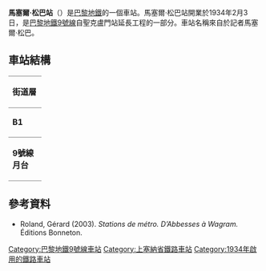 {{expand|time=2016-03-09T02:48:11+00:00}}
{{no footnotes|time=2016-03-09T02:48:11+00:00}}
{{Infobox station
| name                = 馬塞爾·松巴站
| symbol_location     = paris
| symbol              = m
| symbol2             = 
| type                = [[巴黎地鐵|巴黎地鐵]]車站
| image               = [[File:Paris_metro_-_Marcel_Sembat_-_3.JPG|275px]]
| alt                 = 
| caption             = 
| other_name          = 
| address             = [[布洛涅-比揚古|布洛涅-比揚古]]
| borough             = [[法蘭西島|法蘭西島]]
| country             = 法國
| iso_region          = FR_scale:2000
| coordinates_display = title
| coordinates_format  = dms
| latd  = 48.83367| latm  = | lats  = | latNS  = 
| longd = 2.243579| longm = | longs = | longEW = 
| coordinates         = 
| owned               = [[RATP|RATP]]
| operator            = [[RATP|RATP]]
| line                = 
| disabled            = 
| zone                = 1
| opened              = {{Start-date|1934年2月3日}}
| closed              = <!-- {{End date|YYYY|MM|DD|df=y}} -->
| services            = 
| map_type            = France Paris
}}
'''馬塞爾·松巴站'''（{{lang-fr|Marcel Sembat}}）是[[巴黎地鐵|巴黎地鐵]]的一個車站。馬塞爾·松巴站開業於1934年2月3日，是[[巴黎地鐵9號線|巴黎地鐵9號線]]自聖克盧門站延長工程的一部分。車站名稱來自於記者馬塞爾·松巴。
== 車站結構 ==
{| border=0 cellspacing=0 cellpadding=3
|style="border-bottom:solid 1px gray;border-top:solid 1px gray;" width=50 valign=top|'''街道層'''
|-
|style="border-bottom:solid 1px gray;border-top:solid 1px gray;" width=50 valign=top|'''B1'''
|style="border-top:solid 1px gray;border-bottom:solid 1px gray;" width=100 valign=top|夾層
|-
|style="border-bottom:solid 1px gray;" width=50 rowspan=10 valign=top|'''9號線月台'''
|style="border-top:solid 1px gray;border-right:solid 2px black;border-left:solid 2px black;border-bottom:solid 2px black;" colspan=2|<center><small>[[側式月台|側式月台]]，右側開門</small>
|-
|style="border-bottom:solid 1px gray;" width=100|西行
|style="border-bottom:solid 1px gray;" width=390|{{arrow|L}} [[File:Metro-M.svg|16x16px]][[File:Paris_Metro_9.svg|16x16px]]往[[塞夫爾橋站|塞夫爾橋]]<small>（[[比揚古站|比揚古]]）</small>
|-
|東行
|{{arrow|R}} [[File:Metro-M.svg|16x16px]][[File:Paris_Metro_9.svg|16x16px]]往[[蒙特勒伊鎮站|蒙特勒伊鎮]]<small>（[[聖克盧門站|聖克盧門]]）</small>
|-
|style="border-top:solid 2px black;border-right:solid 2px black;border-left:solid 2px black;border-bottom:solid 1px gray;" colspan=2|<center><small>[[側式月台|側式月台]]，右側開門</small>
|}
{{commons category|Marcel Sembat (Paris Metro)}}

==參考資料==
*Roland, Gérard (2003). ''Stations de métro. D’Abbesses à Wagram.'' Éditions Bonneton.
{{巴黎地鐵9號線}}
{{DEFAULTSORT:Marcel Sembat}}
[[Category:巴黎地鐵9號線車站|Category:巴黎地鐵9號線車站]]
[[Category:上塞納省鐵路車站|Category:上塞納省鐵路車站]]
[[Category:1934年啟用的鐵路車站|Category:1934年啟用的鐵路車站]]